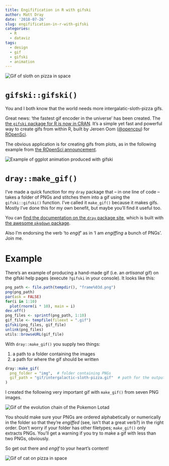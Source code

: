 ```yaml
---
title: Engifification in R with gifski
author: Matt Dray
date: '2018-07-26'
slug: engifification-in-r-with-gifski
categories:
  - R
  - dataviz
tags:
  - design
  - gif
  - gifski
  - animation
---
```


<img src="https://media.giphy.com/media/I8eorWE0QuYYU/giphy.gif" alt="Gif of sloth on pizza in space">

# `gifski::gifski()`

You and I both know that the world needs more intergalatic-sloth-pizza gifs.

Great news: 'the fastest gif encoder in the universe' has been created. The [the `gifski` package for R is now in CRAN](https://cran.r-project.org/web/packages/gifski/index.html). It's a simple yet fast and powerful way to create gifs from within R, built by Jeroen Oom ([\@opencpu](https://twitter.com/OpenCPU)) for [ROpenSci](https://ropensci.org/).

The obvious application is for creating gifs from plots, as in the following example from [the ROpenSci announcement](https://ropensci.org/technotes/2018/07/23/gifski-release/).

<img src="https://i.imgur.com/Uwz4Fyi.gif" alt="Example of ggplot animation produced with gifski">

# `dray::make_gif()`

I've made a quick function for my `dray` package that -- in one line of code -- takes a folder of PNGs and stitches them into a gif using the `gifski::gifski()` function. I've called it `make_gif()` because it makes gifs. Mostly I've done this for my own benefit, but maybe you'll find it useful too.

You can [find the documentation on the `dray` package site](https://matt-dray.github.io/dray/), which is built with [the awesome `pkgdown` package](http://pkgdown.r-lib.org/).

Also I'm endorsing the verb 'to *engif*' as in 'I am *engiffing* a bunch of PNGs'. Join me.

# Example

There's an example of producing a hand-made gif (i.e. an *artisanal* gif) on the gifski help pages (execute `?gifski` in your console). It looks like this:

```r
png_path <- file.path(tempdir(), "frame%03d.png")
png(png_path)
par(ask = FALSE)
for(i in 1:10)
  plot(rnorm(i * 10), main = i)
dev.off()
png_files <- sprintf(png_path, 1:10)
gif_file <- tempfile(fileext = ".gif")
gifski(png_files, gif_file)
unlink(png_files)
utils::browseURL(gif_file)
```

With `dray::make_gif()` you supply two things:

1. a path to a folder containing the images
2. a path for where the gif should be written

```r
dray::make_gif(
  png_folder = "img",  # folder containing PNGs
  gif_path = "gif/intergalactic-sloth-pizza.gif"  # path for the output
)
```

I created the following very important gif with `make_gif()` from seven PNG images.

<img src="https://media.giphy.com/media/oNrPlnnezq1tjhSkH8/giphy.gif" alt="Gif of the evolution chain of the Pokemon Lotad">

You should make sure your PNGs are ordered alphabetically or numerically in the folder so that they're *engiffed* (see, isn't that a great verb?) in the right order. Don't worry if your folder has other filetypes; `make_gif()` only extracts PNGs. You'll get a warning if you try to make a gif with less than two PNGs, obviously.

So get out there and *engif* to your heart's content!

<img src="https://media.giphy.com/media/LDg3KMkI5QuKQ/giphy.gif" alt="Gif of cat on pizza in space">